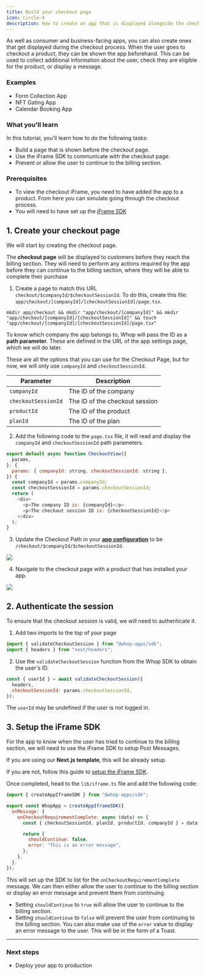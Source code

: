 ```yaml
---
title: Build your checkout page
icon: circle-4
description: How to create an app that is displayed alongside the checkout page.
---
```


As well as consumer and business-facing apps, you can also create ones that get displayed during the checkout process. When the user goes to checkout a product, they can be shown the app beforehand. This can be used to collect additional information about the user, check they are eligible for the product, or display a message.

### Examples

- Form Collection App
- NFT Gating App
- Calendar Booking App

### What you'll learn

In this tutorial, you'll learn how to do the following tasks:

- Build a page that is shown before the checkout page.
- Use the iFrame SDK to communicate with the checkout page.
- Prevent or allow the user to continue to the billing section.

### Prerequisites

- To view the checkout iFrame, you need to have added the app to a product. From here you can simulate going through the checkout process.
- You will need to have set up the [iFrame SDK](/sdk/iframe-setup)

## 1. Create your checkout page

We will start by creating the checkout page.

The **checkout page** will be displayed to customers before they reach the billing section. They will need to perform any actions required by the app before they can continue to the billing section, where they will be able to complete their purchase

1. Create a page to match this URL `checkout/$companyId/$checkoutSessionId`. To do this, create this file: `app/checkout/[companyId]/[checkoutSessionId]/page.tsx`.

```
mkdir app/checkout && mkdir "app/checkout/[companyId]" && mkdir "app/checkout/[companyId]/[checkoutSessionId]" && touch "app/checkout/[companyId]/[checkoutSessionId]/page.tsx"
```

To know which company the app belongs to, Whop will pass the ID as a **path parameter**. These are defined in the URL of the app settings page, which we will do later.

These are all the options that you can use for the Checkout Page, but for now, we will only use `companyId` and `checkoutSessionId`.

| Parameter           | Description                    |
| ------------------- | ------------------------------ |
| `companyId`         | The ID of the company          |
| `checkoutSessionId` | The ID of the checkout session |
| `productId`         | The ID of the product          |
| `planId`            | The ID of the plan             |

2. Add the following code to the `page.tsx` file, it will read and display the `companyId` and `checkoutSessionId` path parameters.

```javascript
export default async function CheckoutView({
  params,
}: {
  params: { companyId: string, checkoutSessionId: string },
}) {
  const companyId = params.companyId;
  const checkoutSessionId = params.checkoutSessionId;
  return (
    <div>
      <p>The company ID is: {companyId}</p>
      <p>The checkout session ID is: {checkoutSessionId}</p>
    </div>
  );
}
```

3. Update the Checkout Path in your [**app configuration**](https://dash.whop.com/settings/developer) to be `/checkout/$companyId/$checkoutSessionId`.

<Frame>
  <img src="https://imgur.com/yMcIHrp.png" />
</Frame>

4. Navigate to the checkout page with a product that has installed your app.

<Frame>
  <img src="https://imgur.com/RUndYoZ.gif" />
</Frame>

## 2. Authenticate the session

To ensure that the checkout session is valid, we will need to authenticate it.

1. Add two imports to the top of your page

```javascript
import { validateCheckoutSession } from "@whop-apps/sdk";
import { headers } from "next/headers";
```

2. Use the `validateCheckoutSession` function from the Whop SDK to obtain the user's ID.

```javascript
const { userId } = await validateCheckoutSession({
  headers,
  checkoutSessionId: params.checkoutSessionId,
});
```

<Note>The `userId` may be undefined if the user is not logged in.</Note>

## 3. Setup the iFrame SDK

For the app to know when the user has tried to continue to the billing section, we will need to use the iFrame SDK to setup Post Messages.

If you are using our **Next.js template**, this will be already setup.

If you are not, follow this guide to [setup the iFrame SDK](/sdk/iframe-setup).

Once completed, head to the `lib/iframe.ts` file and add the following code:

```javascript
import { createAppIframeSDK } from "@whop-apps/sdk";

export const WhopApp = createAppIframeSDK({
  onMessage: {
    onCheckoutRequirementComplete: async (data) => {
      const { checkoutSessionId, planId, productId, companyId } = data;

      return {
        shouldContinue: false,
        error: "This is an error message",
      };
    },
  },
});
```

This will set up the SDK to list for the `onCheckoutRequirementComplete` message. We can then either allow the user to continue to the billing section or display an error message and prevent them from continuing.

- Setting `shouldContinue` to `true` will allow the user to continue to the billing section.
- Setting `shouldContinue` to `false` will prevent the user from continuing to the billing section. You can also make use of the `error` value to display an error message to the user. This will be in the form of a Toast.

---

### Next steps

- Deploy your app to production

